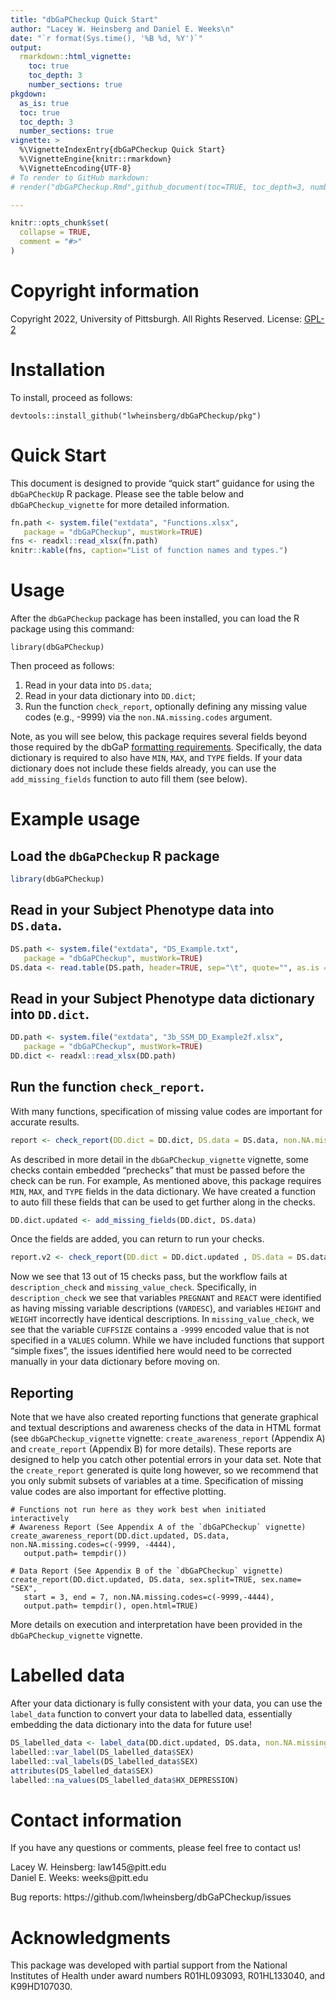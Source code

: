```yaml
---
title: "dbGaPCheckup Quick Start"
author: "Lacey W. Heinsberg and Daniel E. Weeks\n"
date: "`r format(Sys.time(), '%B %d, %Y')`"
output: 
  rmarkdown::html_vignette:
    toc: true
    toc_depth: 3
    number_sections: true
pkgdown:
  as_is: true 
  toc: true
  toc_depth: 3
  number_sections: true 
vignette: >
  %\VignetteIndexEntry{dbGaPCheckup Quick Start}
  %\VignetteEngine{knitr::rmarkdown}
  %\VignetteEncoding{UTF-8}
# To render to GitHub markdown:
# render("dbGaPCheckup.Rmd",github_document(toc=TRUE, toc_depth=3, number_sections=TRUE))

---
```


```r
knitr::opts_chunk$set(
  collapse = TRUE,
  comment = "#>"
)
```

# Copyright information 

Copyright 2022, University of Pittsburgh. All Rights Reserved.
License: [GPL-2](https://www.gnu.org/licenses/old-licenses/gpl-2.0.en.html)

# Installation 

To install, proceed as follows: 

```
devtools::install_github("lwheinsberg/dbGaPCheckup/pkg")
```

# Quick Start 

This document is designed to provide "quick start" guidance for using the `dbGaPCheckUp` R package. Please see the table below and `dbGaPCheckup_vignette` for more detailed information. 

```r
fn.path <- system.file("extdata", "Functions.xlsx",
   package = "dbGaPCheckup", mustWork=TRUE)
fns <- readxl::read_xlsx(fn.path)
knitr::kable(fns, caption="List of function names and types.")
```

# Usage

After the `dbGaPCheckup` package has been installed, you can load the R package using this command: 

`library(dbGaPCheckup)`

Then proceed as follows:

1. Read in your data into `DS.data`; 
2. Read in your data dictionary into `DD.dict`; 
3. Run the function `check_report`, optionally defining any missing value codes (e.g., -9999) via the `non.NA.missing.codes` argument.

Note, as you will see below, this package requires several fields beyond those required by the dbGaP [formatting requirements](https://www.ncbi.nlm.nih.gov/gap/docs/submissionguide/). Specifically, the data dictionary is required to also have `MIN`, `MAX`, and `TYPE` fields. If your data dictionary does not include these fields already, you can use the `add_missing_fields` function to auto fill them (see below).

# Example usage

## Load the `dbGaPCheckup` R package

```r
library(dbGaPCheckup)
```

##  Read in your Subject Phenotype data into `DS.data`.

```r
DS.path <- system.file("extdata", "DS_Example.txt",
   package = "dbGaPCheckup", mustWork=TRUE)
DS.data <- read.table(DS.path, header=TRUE, sep="\t", quote="", as.is = TRUE)
```

## Read in your Subject Phenotype data dictionary into `DD.dict`.

```r
DD.path <- system.file("extdata", "3b_SSM_DD_Example2f.xlsx",
   package = "dbGaPCheckup", mustWork=TRUE)
DD.dict <- readxl::read_xlsx(DD.path)
```

## Run the function `check_report`.

With many functions, specification of missing value codes are important for accurate results. 

```r
report <- check_report(DD.dict = DD.dict, DS.data = DS.data, non.NA.missing.codes=c(-4444, -9999))
```

As described in more detail in the `dbGaPCheckup_vignette` vignette, some checks contain embedded "prechecks" that must be passed before the check can be run. For example,  As mentioned above, this package requires `MIN`, `MAX`, and `TYPE` fields in the data dictionary. We have created a function to auto fill these fields that can be used to get further along in the checks. 

```r
DD.dict.updated <- add_missing_fields(DD.dict, DS.data)
```

Once the fields are added, you can return to run your checks.

```r
report.v2 <- check_report(DD.dict = DD.dict.updated , DS.data = DS.data, non.NA.missing.codes=c(-4444, -9999))
```

Now we see that 13 out of 15 checks pass, but the workflow fails at `description_check` and `missing_value_check`. Specifically, in `description_check` we see that variables `PREGNANT` and `REACT` were identified as having missing variable descriptions (`VARDESC`), and variables `HEIGHT` and `WEIGHT` incorrectly have identical descriptions. In `missing_value_check`, we see that the variable `CUFFSIZE` contains a `-9999` encoded value that is not specified in a `VALUES` column. While we have included functions that support "simple fixes", the issues identified here would need to be corrected manually in your data dictionary before moving on. 

## Reporting

Note that we have also created reporting functions that generate graphical and textual descriptions and awareness checks of the data in HTML format (see `dbGaPCheckup_vignette` vignette: `create_awareness_report` (Appendix A) and `create_report` (Appendix B) for more details). These reports are designed to help you catch other potential errors in your data set. Note that the `create_report` generated is quite long however, so we recommend that you only submit subsets of variables at a time. Specification of missing value codes are also important for effective plotting. 


```
# Functions not run here as they work best when initiated interactively
# Awareness Report (See Appendix A of the `dbGaPCheckup` vignette)
create_awareness_report(DD.dict.updated, DS.data, non.NA.missing.codes=c(-9999, -4444),
   output.path= tempdir())
   
# Data Report (See Appendix B of the `dbGaPCheckup` vignette)
create_report(DD.dict.updated, DS.data, sex.split=TRUE, sex.name= "SEX",
   start = 3, end = 7, non.NA.missing.codes=c(-9999,-4444),
   output.path= tempdir(), open.html=TRUE)
```

More details on execution and interpretation have been provided in the `dbGaPCheckup_vignette` vignette. 

# Labelled data

After your data dictionary is fully consistent with your data, you can use the `label_data` function to convert your data to labelled data, essentially embedding the data dictionary into the data for future use!  

```r
DS_labelled_data <- label_data(DD.dict.updated, DS.data, non.NA.missing.codes=c(-9999))
labelled::var_label(DS_labelled_data$SEX)
labelled::val_labels(DS_labelled_data$SEX)
attributes(DS_labelled_data$SEX)
labelled::na_values(DS_labelled_data$HX_DEPRESSION)
```

# Contact information 

If you have any questions or comments, please feel free to contact us! 

Lacey W. Heinsberg: law145@pitt.edu       
Daniel E. Weeks: weeks@pitt.edu             

Bug reports: https://github.com/lwheinsberg/dbGaPCheckup/issues

# Acknowledgments

This package was developed with partial support from the National Institutes of Health under award numbers R01HL093093, R01HL133040, and K99HD107030.
